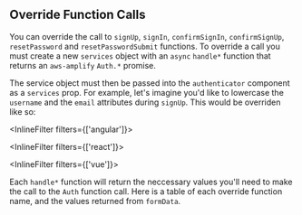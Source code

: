 
## Override Function Calls

You can override the call to `signUp`, `signIn`, `confirmSignIn`, `confirmSignUp`, `resetPassword` and `resetPasswordSubmit` functions.
To override a call you must create a new `services` object with an `async` `handle*` function that returns an `aws-amplify` `Auth.*` promise.

The service object must then be passed into the `authenticator` component as a `services` prop. For example, let's imagine you'd like to lowercase the `username` and the `email` attributes during `signUp`.
This would be overriden like so:

<InlineFilter filters={['angular']}>
  <AngularOverrideExample />
</InlineFilter>

<InlineFilter filters={['react']}>
  <ReactOverrideExample />
</InlineFilter>

<InlineFilter filters={['vue']}>
  <VueOverrideExample />
</InlineFilter>

Each `handle*` function will return the neccessary values you'll need to make the call to the `Auth` function call. Here is a table of each override function name, and the values returned from `formData`.

<VersionsTable />
